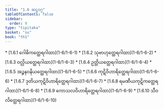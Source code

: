 ```yaml
---
title: "1.6 ဆဋ္ဌဝဂ္ဂ"
tableOfContents: false
sidebar:
  order: 9
type: "tipitaka"
basket: "su"
book: "th1"
---
```



<DynamicBreadcrumb />



<TableOfContents book="th1" section="1.6">
* [1.6.1 ဂေါဓိကတ္ထေရဂါထာ](1-6/1-6-1)
* [1.6.2 သုဗာဟုတ္ထေရဂါထာ](1-6/1-6-2)
* [1.6.3 ဝလ္လိယတ္ထေရဂါထာ](1-6/1-6-3)
* [1.6.4 ဥတ္တိယတ္ထေရဂါထာ](1-6/1-6-4)
* [1.6.5 အဉ္ဇနဝနိယတ္ထေရဂါထာ](1-6/1-6-5)
* [1.6.6 ကုဋိဝိဟာရိတ္ထေရဂါထာ](1-6/1-6-6)
* [1.6.7 ဒုတိယကုဋိဝိဟာရိတ္ထေရဂါထာ](1-6/1-6-7)
* [1.6.8 ရမဏီယကုဋိကတ္ထေရဂါထာ](1-6/1-6-8)
* [1.6.9 ကောသလဝိဟာရိတ္ထေရဂါထာ](1-6/1-6-9)
* [1.6.10 သီဝလိတ္ထေရဂါထာ](1-6/1-6-10)
</TableOfContents>
